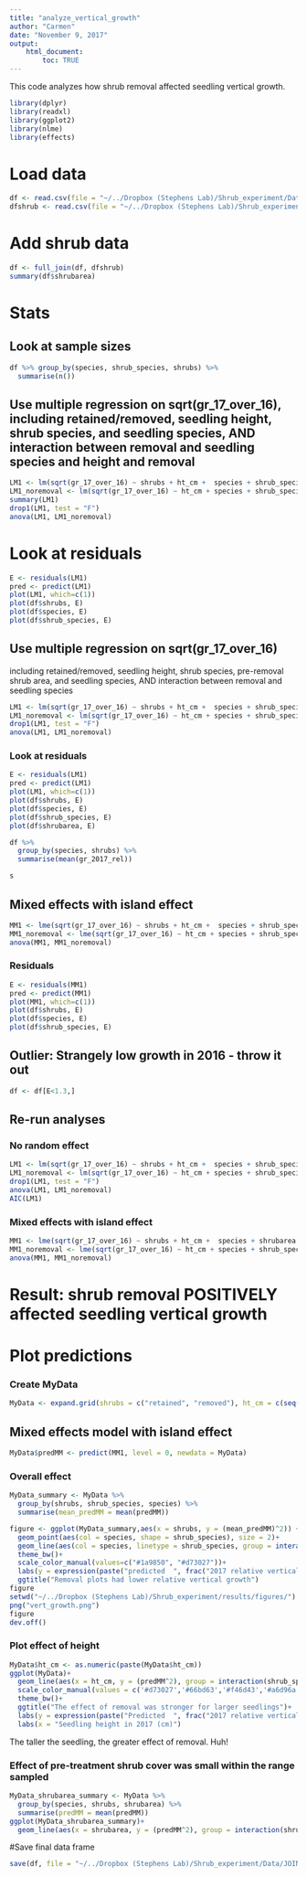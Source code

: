 ```yaml
---
title: "analyze_vertical_growth"
author: "Carmen"
date: "November 9, 2017"
output: 
    html_document:
        toc: TRUE
---
```


This code analyzes how shrub removal affected seedling vertical growth.

```r
library(dplyr)
library(readxl)
library(ggplot2)
library(nlme)
library(effects)
```

# Load data
```r
df <- read.csv(file = "~/../Dropbox (Stephens Lab)/Shrub_experiment/Data/JOINED_DATA/df_vert.csv")
dfshrub <- read.csv(file = "~/../Dropbox (Stephens Lab)/Shrub_experiment/Data/JOINED_DATA/dfshrub.csv")
```

# Add shrub data
```r
df <- full_join(df, dfshrub)
summary(df$shrubarea)
```

# Stats

## Look at sample sizes
```r
df %>% group_by(species, shrub_species, shrubs) %>% 
  summarise(n())
```


## Use multiple regression on sqrt(gr_17_over_16), including retained/removed, seedling height, shrub species, and seedling species, AND interaction between removal and seedling species and height and removal
```r
LM1 <- lm(sqrt(gr_17_over_16) ~ shrubs + ht_cm +  species + shrub_species + shrubs:species, data = df)
LM1_noremoval <- lm(sqrt(gr_17_over_16) ~ ht_cm + species + shrub_species, data = df)
summary(LM1)
drop1(LM1, test = "F")
anova(LM1, LM1_noremoval)
```

# Look at residuals
```r
E <- residuals(LM1)
pred <- predict(LM1)
plot(LM1, which=c(1))
plot(df$shrubs, E)
plot(df$species, E)
plot(df$shrub_species, E)
```

## Use multiple regression on sqrt(gr_17_over_16)
including retained/removed, seedling height, shrub species, pre-removal shrub area, and seedling species, AND interaction between removal and seedling species
```r
LM1 <- lm(sqrt(gr_17_over_16) ~ shrubs + ht_cm +  species + shrub_species + shrubs:species + shrubs:ht_cm + shrubarea, data = df)
LM1_noremoval <- lm(sqrt(gr_17_over_16) ~ ht_cm + species + shrub_species + shrubarea, data = df)
drop1(LM1, test = "F")
anova(LM1, LM1_noremoval)
```

### Look at residuals
```r
E <- residuals(LM1)
pred <- predict(LM1)
plot(LM1, which=c(1))
plot(df$shrubs, E)
plot(df$species, E)
plot(df$shrub_species, E)
plot(df$shrubarea, E)
```

```r
df %>% 
  group_by(species, shrubs) %>% 
  summarise(mean(gr_2017_rel))
```

```r
s
```


## Mixed effects with island effect
```r
MM1 <- lme(sqrt(gr_17_over_16) ~ shrubs + ht_cm +  species + shrub_species + shrubarea + shrubs:species + shrubs:shrub_species + shrubs:ht_cm, random =~1|island, data = df, method = "ML")
MM1_noremoval <- lme(sqrt(gr_17_over_16) ~ ht_cm + species + shrub_species + shrubarea, random =~1|island, method = "ML",data = df)
anova(MM1, MM1_noremoval)
```

### Residuals
```r
E <- residuals(MM1)
pred <- predict(MM1)
plot(MM1, which=c(1))
plot(df$shrubs, E)
plot(df$species, E)
plot(df$shrub_species, E)
```

## Outlier: Strangely low growth in 2016 - throw it out 
```r
df <- df[E<1.3,]
```


## Re-run analyses

### No random effect
```r
LM1 <- lm(sqrt(gr_17_over_16) ~ shrubs + ht_cm +  species + shrub_species + shrubarea + shrubs:species + shrubs:shrub_species + shrubs:ht_cm, data = df)
LM1_noremoval <- lm(sqrt(gr_17_over_16) ~ ht_cm + species + shrub_species + shrubarea, data = df)
drop1(LM1, test = "F")
anova(LM1, LM1_noremoval)
AIC(LM1)
```

### Mixed effects with island effect
```r
MM1 <- lme(sqrt(gr_17_over_16) ~ shrubs + ht_cm +  species + shrubarea + shrub_species + shrubs:species + shrubs:shrub_species + shrubs:ht_cm, random =~1|island, data = df, method = "ML")
MM1_noremoval <- lme(sqrt(gr_17_over_16) ~ ht_cm + species + shrub_species + shrubarea, random =~1|island, method = "ML",data = df)
anova(MM1, MM1_noremoval)
```



# Result: shrub removal POSITIVELY affected seedling vertical growth

# Plot predictions

### Create MyData
```r
MyData <- expand.grid(shrubs = c("retained", "removed"), ht_cm = c(seq(10,300, length = 20)), species = c("ABCO", "PIPO"), shrub_species = c("CEIN","CECO","ARPA"), shrubarea = seq(33000,120000, length = 20))
```

## Mixed effects model with island effect

```r
MyData$predMM <- predict(MM1, level = 0, newdata = MyData)
```

### Overall effect
```r
MyData_summary <- MyData %>% 
  group_by(shrubs, shrub_species, species) %>% 
  summarise(mean_predMM = mean(predMM))

figure <- ggplot(MyData_summary,aes(x = shrubs, y = (mean_predMM)^2)) +
  geom_point(aes(col = species, shape = shrub_species), size = 2)+
  geom_line(aes(col = species, linetype = shrub_species, group = interaction(shrub_species, species)))+
  theme_bw()+
  scale_color_manual(values=c("#1a9850", "#d73027"))+
  labs(y = expression(paste("predicted  ", frac("2017 relative vertical growth","2016 relative vertical growth"))))+
  ggtitle("Removal plots had lower relative vertical growth")
figure
setwd("~/../Dropbox (Stephens Lab)/Shrub_experiment/results/figures/")
png("vert_growth.png")
figure
dev.off()
```

### Plot effect of height
```r
MyData$ht_cm <- as.numeric(paste(MyData$ht_cm))
ggplot(MyData)+
  geom_line(aes(x = ht_cm, y = (predMM^2), group = interaction(shrub_species, shrubs, species, shrubarea), col = interaction(species, shrub_species), linetype = shrubs))+
  scale_color_manual(values = c('#d73027','#66bd63','#f46d43','#a6d96a','#fdae61','#1a9850'))+
  theme_bw()+
  ggtitle("The effect of removal was stronger for larger seedlings")+
  labs(y = expression(paste("Predicted  ", frac("2017 relative vertical growth","2016 relative vertical growth"))))+
  labs(x = "Seedling height in 2017 (cm)")
```

The taller the seedling, the greater effect of removal. Huh!

### Effect of pre-treatment shrub cover was small within the range sampled
```r
MyData_shrubarea_summary <- MyData %>% 
  group_by(species, shrubs, shrubarea) %>% 
  summarise(predMM = mean(predMM))
ggplot(MyData_shrubarea_summary)+
  geom_line(aes(x = shrubarea, y = (predMM^2), group = interaction(shrubs, species), linetype = shrubs, col = species))
```

#Save final data frame
```r
save(df, file = "~/../Dropbox (Stephens Lab)/Shrub_experiment/Data/JOINED_DATA/df_vert_final.Rdata")
```


